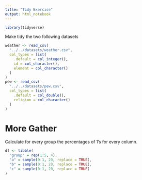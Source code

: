 ```yaml
---
title: "Tidy Exercise"
output: html_notebook
---
```


```r
library(tidyverse)
```

Make tidy the two following datasets

```r
weather <- read_csv(
  "../../datasets/weather.csv",
  col_types = list(
    .default = col_integer(),
    id = col_character(),
    element = col_character()
  )
)
pew <- read_csv(
  "../../datasets/pew.csv",
  col_types = list(
    .default = col_double(),
    religion = col_character()
  )
)
```

# More Gather

Calculate for every group the percentages of 1's for every column.

```r
df <- tibble(
  "group" = rep(1:5, 4),
  "a" = sample(0:1, 20, replace = TRUE),
  "b" = sample(0:1, 20, replace = TRUE),
  "c" = sample(0:1, 20, replace = TRUE)
)
```